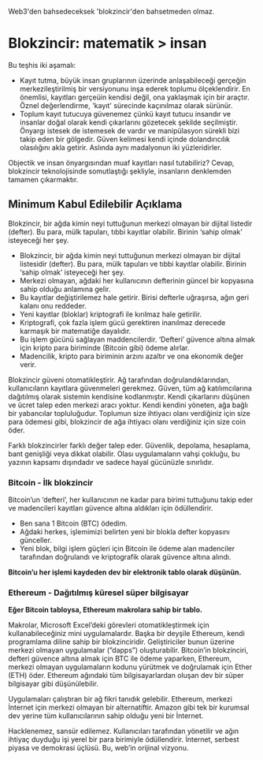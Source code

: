 Web3'den bahsedeceksek 'blokzincir'den bahsetmeden olmaz.

# Blokzincir: matematik > insan
Bu teşhis iki aşamalı:
- Kayıt tutma, büyük insan gruplarının üzerinde anlaşabileceği gerçeğin merkezileştirilmiş bir versiyonunu inşa ederek toplumu ölçeklendirir. En önemlisi, kayıtları gerçeüin kendisi değil, ona yaklaşmak için bir araçtır. Öznel değerlendirme, 'kayıt' sürecinde kaçınılmaz olarak sürünür. 
- Toplum kayıt tutucuya güvenemez çünkü kayıt tutucu insandır ve insanlar doğal olarak kendi çıkarlarını gözetecek şekilde seçilmiştir. Önyargı istesek de istemesek de vardır ve manipülasyon sürekli bizi takip eden bir gölgedir. 
Güven kelimesi kendi içinde dolandırıcılık olasılığını akla getirir. Aslında aynı madalyonun iki yüzleridirler. 

Objectik ve insan önyargısından muaf kayıtları nasıl tutabiliriz? Cevap, blokzincir teknolojisinde somutlaştığı şekliyle, insanların denklemden tamamen çıkarmaktır. 

## Minimum Kabul Edilebilir Açıklama 
Blokzincir, bir ağda kimin neyi tuttuğunun merkezi olmayan bir dijital listedir (defter). Bu para, mülk tapuları, tıbbi kayıtlar olabilir. Birinin ‘sahip olmak’ isteyeceği her şey. 

- Blokzincir, bir ağda kimin neyi tuttuğunun merkezi olmayan bir dijital listesidir (defter). Bu para, mülk tapuları ve tıbbi kayıtlar olabilir. Birinin ‘sahip olmak’ isteyeceği her şey.
- Merkezi olmayan, ağdaki her kullanıcının defterinin güncel bir kopyasına sahip olduğu anlamına gelir.
- Bu kayıtlar değiştirilemez hale getirir. Birisi defterle uğraşırsa, ağın geri kalanı onu reddeder.
- Yeni kayıtlar (bloklar) kriptografi ile kırılmaz hale getirilir.
- Kriptografi, çok fazla işlem gücü gerektiren inanılmaz derecede karmaşık bir matematiğe dayalıdır.
- Bu işlem gücünü sağlayan maddencilerdir. ‘Defteri’ güvence altına almak için kripto para biriminde (Bitcoin gibi) ödeme alırlar.
- Madencilik, kripto para biriminin arzını azaltır ve ona ekonomik değer verir.

Blokzincir güveni otomatikleştirir. Ağ tarafından doğrulandıklarından, kullanıcıların kayıtlara güvenmeleri gerekmez. Güven, tüm ağ katılımcılarına dağıtılmış olarak sistemin kendisine kodlanmıştır. Kendi çıkarlarını düşünen ve ücret talep eden merkezi aracı yoktur. Kendi kendini yöneten, ağa bağlı bir yabancılar topluluğudur. Toplumun size ihtiyacı olanı verdiğiniz için size para ödemesi gibi, blokzincir de ağa ihtiyacı olanı verdiğiniz için size coin öder. 

Farklı blokzincirler farklı değer talep eder. Güvenlik, depolama, hesaplama, bant genişliği veya dikkat olabilir. Olası uygulamaların vahşi çokluğu, bu yazının kapsamı dışındadır ve sadece hayal gücünüzle sınırlıdır.

### Bitcoin - İlk blokzincir

Bitcoin’un ‘defteri’, her kullanıcının ne kadar para birimi tuttuğunu takip eder ve madencileri kayıtları güvence altına aldıkları için ödüllendirir. 

- Ben sana 1 Bitcoin (BTC) ödedim.
- Ağdaki herkes, işlemimizi belirten yeni bir blokla defter kopyasını günceller.
- Yeni blok, bilgi işlem güçleri için Bitcoin ile ödeme alan madenciler tarafından doğrulandı ve kriptografik olarak güvence altına alındı.

**Bitcoin’u her işlemi kaydeden dev bir elektronik tablo olarak düşünün.**

### Ethereum - Dağıtılmış küresel süper bilgisayar

**Eğer Bitcoin tabloysa, Ethereum makrolara sahip bir tablo.** 

Makrolar, Microsoft Excel’deki görevleri otomatikleştirmek için kullanabileceğiniz mini uygulamalardır. Başka bir deyşile Ethereum, kendi programlama diline sahip bir blokzinciridir. Geliştiriciler bunun üzerine merkezi olmayan uygulamalar (”dapps”) oluşturabilir. Bitcoin’in blokzinciri, defteri güvence altına almak için BTC ile ödeme yaparken, Ethereum, merkezi olmayan uygulamaların kodunu yürütmek ve doğrulamak için Ether (ETH) öder. Ethereum ağındaki tüm bilgisayarlardan oluşan dev bir süper bilgisayar gibi düşünülebilir. 

Uygulamaları çalıştıran bir ağ fikri tanıdık gelebilir. Ethereum, merkezi İnternet için merkezi olmayan bir alternatiftir. Amazon gibi tek bir kurumsal dev yerine tüm kullanıcılarının sahip olduğu yeni bir İnternet. 

Hacklenemez, sansür edilemez. Kullanıcıları tarafından yönetilir ve ağın ihtiyaç duyduğu işi yerel bir para birimiyle ödüllendirir. İnternet, serbest piyasa ve demokrasi üçlüsü. Bu, web’in orijinal vizyonu.




